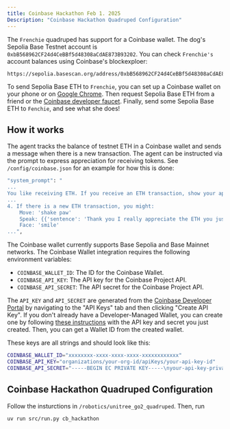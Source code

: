 ```yaml
---
title: Coinbase Hackathon Feb 1. 2025
Description: "Coinbase Hackathon Quadruped Configuration"
---
```


The `Frenchie` quadruped has support for a Coinbase wallet. The dog's Sepolia Base Testnet account is `0xbB568962CF24d4CeBBf5d48308aCdAE873B93202`. You can check `Frenchie's` account balances using Coinbase's blockexploer:

```
https://sepolia.basescan.org/address/0xbB568962CF24d4CeBBf5d48308aCdAE873B93202
```

To send Sepolia Base ETH to `Frenchie`, you can set up a Coinbase wallet on your phone or on [Google Chrome](https://chromewebstore.google.com/detail/coinbase-wallet-extension/hnfanknocfeofbddgcijnmhnfnkdnaad?pli=1). Then request Sepolia Base ETH from a friend or the [Coinbase developer faucet](https://docs.base.org/docs/tools/network-faucets/). Finally, send some Sepolia Base ETH to `Fenchie`, and see what she does!

## How it works

The agent tracks the balance of testnet ETH in a Coinbase wallet and sends a message when there is a new transaction. The agent can be instructed via the prompt to express appreciation for receiving tokens. See `/config/coinbase.json` for an example for how this is done:

```bash
"system_prompt": "
...
You like receiving ETH. If you receive an ETH transaction, show your appreciation though actions and speech.
...
4. If there is a new ETH transaction, you might:
	Move: 'shake paw'
	Speak: {{'sentence': 'Thank you I really appreciate the ETH you just sent.'}}
	Face: 'smile'
...",
```

The Coinbase wallet currently supports Base Sepolia and Base Mainnet networks. The Coinbase Wallet integration requires the following environment variables:

- `COINBASE_WALLET_ID`: The ID for the Coinbase Wallet.
- `COINBASE_API_KEY`: The API key for the Coinbase Project API.
- `COINBASE_API_SECRET`: The API secret for the Coinbase Project API.

The `API_KEY` and `API_SECRET` are generated from the [Coinbase Developer Portal](https://portal.cdp.coinbase.com) by navigating to the "API Keys" tab and then clicking "Create API Key". If you don't already have a Developer-Managed Wallet, you can create one by following [these instructions](https://docs.cdp.coinbase.com/mpc-wallet/docs/quickstart#creating-a-wallet) with the API key and secret you just created. Then, you can get a Wallet ID from the created wallet.

These keys are all strings and should look like this:

```bash
COINBASE_WALLET_ID="xxxxxxxx-xxxx-xxxx-xxxx-xxxxxxxxxxxx"
COINBASE_API_KEY="organizations/your-org-id/apiKeys/your-api-key-id"
COINBASE_API_SECRET="-----BEGIN EC PRIVATE KEY-----\nyour-api-key-private-key\n-----END EC PRIVATE KEY-----\n"
```

## Coinbase Hackathon Quadruped Configuration

Follow the insturctions in `/robotics/unitree_go2_quadruped`. Then, run

```bash
uv run src/run.py cb_hackathon
```

